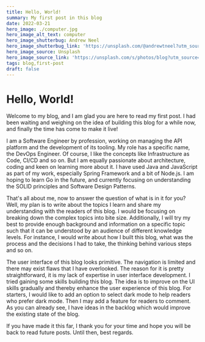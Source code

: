 ```yaml
---
title: Hello, World!
summary: My first post in this blog
date: 2022-03-21
hero_image: ./computer.jpg
hero_image_alt_text: computer
hero_image_shutterbug: Andrew Neel
hero_image_shutterbug_link: 'https://unsplash.com/@andrewtneel?utm_source=unsplash&utm_medium=referral&utm_content=creditCopyText'
hero_image_source: Unsplash
hero_image_source_link: 'https://unsplash.com/s/photos/blog?utm_source=unsplash&utm_medium=referral&utm_content=creditCopyText'
tags: blog,first-post
draft: false
---
```


# Hello, World!

Welcome to my blog, and I am glad you are here to read my first post.
I had been waiting and weighing on the idea of building this blog for a while now, and finally the time has come to make it live!

I am a Software Engineer by profession, working on managing the API platform and the development of its tooling. My role has a specific name, the DevOps Engineer.
Of course, I like the concepts like Infrastructure as Code, CI/CD and so on. But I am equally passionate about architecture, coding and keen on learning more about it.
I have used Java and JavaScript as part of my work, especially Spring Framework and a bit of Node.js.
I am hoping to learn Go in the future, and currently focusing on understanding the SOLID principles and Software Design Patterns.

That's all about me, now to answer the question of what is in it for you?
Well, my plan is to write about the topics I learn and share my understanding with the readers of this blog.
I would be focusing on breaking down the complex topics into bite size. Additionally, I will try my best to provide enough background and information on a specific topic such that it can be understood by an audience of different knowledge levels.
For instance, I would write about how I built this blog, what was the process and the decisions I had to take, the thinking behind various steps and so on.

The user interface of this blog looks primitive. The navigation is limited and there may exist flaws that I have overlooked.
The reason for it is pretty straightforward, it is my lack of expertise in user interface development. I tried gaining some skills building this blog.
The idea is to improve on the UI skills gradually and thereby enhance the user experience of this blog. For starters, I would like to add an option to select dark mode to help readers who prefer dark mode.
Then I may add a feature for readers to comment. As you can already see, I have ideas in the backlog which would improve the existing state of the blog.

If you have made it this far, I thank you for your time and hope you will be back to read future posts.
Until then, best regards.
